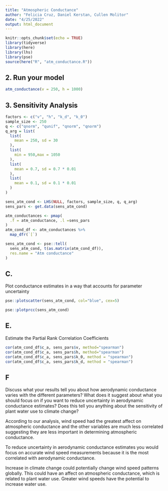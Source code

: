 ```yaml
---
title: "Atmospheric Conductance"
author: "Felicia Cruz, Daniel Kerstan, Cullen Molitor"
date: "4/25/2022"
output: html_document
---
```


```r
knitr::opts_chunk$set(echo = TRUE)
library(tidyverse)
library(here)
library(lhs)
library(pse)
source(here("R", "atm_conductance.R"))
```

## 2. Run your model 
```r
atm_conductance(v = 250, h = 1000)
```

## 3. Sensitivity Analysis 
```r
factors <- c("v", "h", "k_d", "k_0")
sample_size <- 250
q <- c("qnorm", "qunif", "qnorm", "qnorm")
q_arg = list(
  list(
    mean = 250, sd = 30
  ),
  list(
    min = 950,max = 1050
  ),
  list(
    mean = 0.7, sd = 0.7 * 0.01
  ),
  list(
    mean = 0.1, sd = 0.1 * 0.01
  )
)

sens_atm_cond <- LHS(NULL, factors, sample_size, q, q_arg)
sens_pars <- get.data(sens_atm_cond)
```

```r
atm_conductances <- pmap(
  .f = atm_conductance, .l =sens_pars
)
atm_cond_df <- atm_conductances %>% 
  map_dfr(`[`)

sens_atm_cond <- pse::tell(
  sens_atm_cond, t(as.matrix(atm_cond_df)),
  res.name = "Atm conductance"
)
```

## C. 
Plot conductance estimates in a way that accounts for parameter uncertainty
```r
pse::plotscatter(sens_atm_cond, col="blue", cex=5)
```

```r
pse::plotprcc(sens_atm_cond)
```

##  E. 
Estimate the Partial Rank Correlation Coefficients
```r
cor(atm_cond_df$c_a, sens_pars$v, method="spearman")
cor(atm_cond_df$c_a, sens_pars$h, method="spearman")
cor(atm_cond_df$c_a, sens_pars$k_0, method = "spearman")
cor(atm_cond_df$c_a, sens_pars$k_d, method = "spearman")
```

## F  
Discuss what your results tell you about how aerodynamic conductance varies with the different parameters? What does it suggest about what you should focus on if you want to reduce uncertainty in aerodynamic conductance estimates? Does this tell you anything about the sensitivity of plant water use to climate change?

According to our analysis, wind speed had the greatest affect on atmospheric conductance and the other variables are much less correlated suggesting they are less important in determining atmospheric conductance. 

To reduce uncertainty in aerodynamic conductance estimates you would focus on accurate wind speed measurements because it is the most correlated with aerodynamic conductance.

Increase in climate change could potentially change wind speed patterns globally. This could have an affect on atmospheric conductance, which is related to plant water use. Greater wind speeds have the potential to increase water use. 
